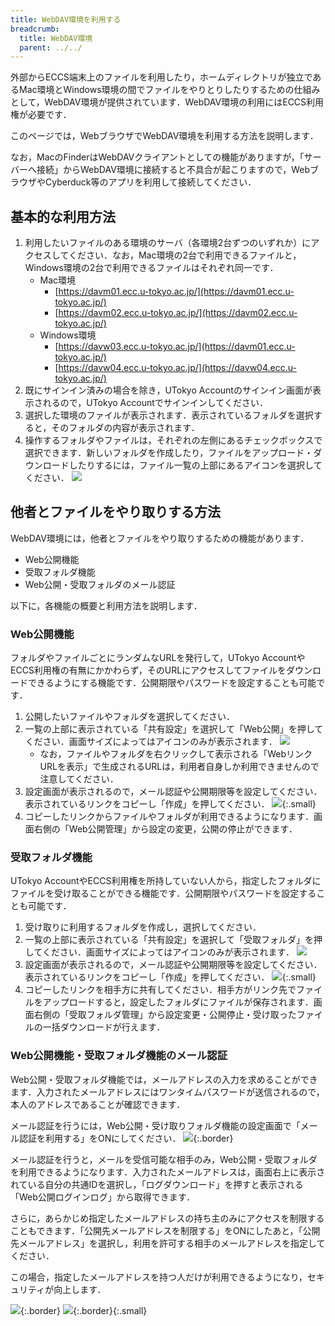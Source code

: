 ```yaml
---
title: WebDAV環境を利用する
breadcrumb:
  title: WebDAV環境
  parent: ../../
---
```



<WwweccEol systemName="ECCS端末"/>

外部からECCS端末上のファイルを利用したり，ホームディレクトリが独立であるMac環境とWindows環境の間でファイルをやりとりしたりするための仕組みとして，WebDAV環境が提供されています．WebDAV環境の利用にはECCS利用権が必要です．

このページでは，WebブラウザでWebDAV環境を利用する方法を説明します．

なお，MacのFinderはWebDAVクライアントとしての機能がありますが，「サーバーへ接続」からWebDAV環境に接続すると不具合が起こりますので，WebブラウザやCyberduck等のアプリを利用して接続してください．

## 基本的な利用方法

1. 利用したいファイルのある環境のサーバ（各環境2台ずつのいずれか）にアクセスしてください．なお，Mac環境の2台で利用できるファイルと，Windows環境の2台で利用できるファイルはそれぞれ同一です．
   - Mac環境
     - [https://davm01.ecc.u-tokyo.ac.jp/](https://davm01.ecc.u-tokyo.ac.jp/)
     - [https://davm02.ecc.u-tokyo.ac.jp/](https://davm02.ecc.u-tokyo.ac.jp/)
   - Windows環境
     - [https://davw03.ecc.u-tokyo.ac.jp/](https://davm01.ecc.u-tokyo.ac.jp/)
     - [https://davw04.ecc.u-tokyo.ac.jp/](https://davw04.ecc.u-tokyo.ac.jp/)
2. 既にサインイン済みの場合を除き，UTokyo Accountのサインイン画面が表示されるので，UTokyo Accountでサインインしてください．
3. 選択した環境のファイルが表示されます．表示されているフォルダを選択すると，そのフォルダの内容が表示されます．
4. 操作するフォルダやファイルは，それぞれの左側にあるチェックボックスで選択できます．新しいフォルダを作成したり，ファイルをアップロード・ダウンロードしたりするには，ファイル一覧の上部にあるアイコンを選択してください．
   ![](top.jpg)

## 他者とファイルをやり取りする方法

WebDAV環境には，他者とファイルをやり取りするための機能があります．

- Web公開機能
- 受取フォルダ機能
- Web公開・受取フォルダのメール認証

以下に，各機能の概要と利用方法を説明します．

### Web公開機能

フォルダやファイルごとにランダムなURLを発行して，UTokyo AccountやECCS利用権の有無にかかわらず，そのURLにアクセスしてファイルをダウンロードできるようにする機能です．公開期限やパスワードを設定することも可能です．

1. 公開したいファイルやフォルダを選択してください．
2. 一覧の上部に表示されている「共有設定」を選択して「Web公開」を押してください．画面サイズによってはアイコンのみが表示されます．
   ![](publish-button.jpg)
   - なお，ファイルやフォルダを右クリックして表示される「WebリンクURLを表示」で生成されるURLは，利用者自身しか利用できませんので注意してください．
3. 設定画面が表示されるので，メール認証や公開期限等を設定してください．表示されているリンクをコピーし「作成」を押してください．
   ![](publish-settings.jpg){:.small}
4. コピーしたリンクからファイルやフォルダが利用できるようになります．画面右側の「Web公開管理」から設定の変更，公開の停止ができます．

### 受取フォルダ機能

UTokyo AccountやECCS利用権を所持していない人から，指定したフォルダにファイルを受け取ることができる機能です．公開期限やパスワードを設定することも可能です．

1. 受け取りに利用するフォルダを作成し，選択してください．
2. 一覧の上部に表示されている「共有設定」を選択して「受取フォルダ」を押してください．画面サイズによってはアイコンのみが表示されます．
   ![](receive-button.jpg)
3. 設定画面が表示されるので，メール認証や公開期限等を設定してください．表示されているリンクをコピーし「作成」を押してください．
   ![](receive-settings.jpg){:.small}
4. コピーしたリンクを相手方に共有してください．相手方がリンク先でファイルをアップロードすると，設定したフォルダにファイルが保存されます．画面右側の「受取フォルダ管理」から設定変更・公開停止・受け取ったファイルの一括ダウンロードが行えます．

### Web公開機能・受取フォルダ機能のメール認証

Web公開・受取フォルダ機能では，メールアドレスの入力を求めることができます．入力されたメールアドレスにはワンタイムパスワードが送信されるので，本人のアドレスであることが確認できます．

メール認証を行うには，Web公開・受け取りフォルダ機能の設定画面で「メール認証を利用する」をONにしてください．
![](email-settings-1.jpg){:.border}

メール認証を行うと，メールを受信可能な相手のみ，Web公開・受取フォルダを利用できるようになります．入力されたメールアドレスは，画面右上に表示されている自分の共通IDを選択し，「ログダウンロード」を押すと表示される「Web公開ログインログ」から取得できます．

さらに，あらかじめ指定したメールアドレスの持ち主のみにアクセスを制限することもできます．「公開先メールアドレスを制限する」をONにしたあと，「公開先メールアドレス」を選択し，利用を許可する相手のメールアドレスを指定してください．

この場合，指定したメールアドレスを持つ人だけが利用できるようになり，セキュリティが向上します．

![](email-settings-2.jpg){:.border}
![](email-settings-3.jpg){:.border}{:.small}